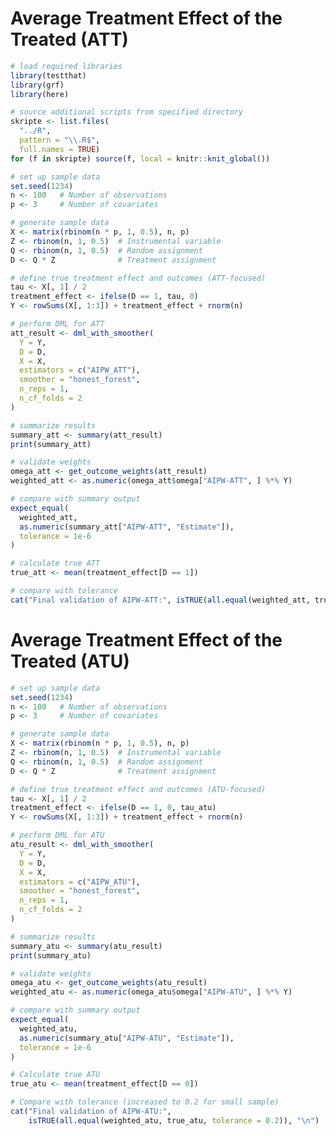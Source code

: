 # Average Treatment Effect of the Treated (ATT)

```r
# load required libraries
library(testthat)
library(grf)
library(here)

# source additional scripts from specified directory
skripte <- list.files(
  "../R",  
  pattern = "\\.R$", 
  full.names = TRUE)
for (f in skripte) source(f, local = knitr::knit_global())
```

```r
# set up sample data
set.seed(1234)
n <- 100   # Number of observations
p <- 3     # Number of covariates

# generate sample data
X <- matrix(rbinom(n * p, 1, 0.5), n, p)
Z <- rbinom(n, 1, 0.5)  # Instrumental variable
Q <- rbinom(n, 1, 0.5)  # Random assignment
D <- Q * Z              # Treatment assignment

# define true treatment effect and outcomes (ATT-focused)
tau <- X[, 1] / 2 
treatment_effect <- ifelse(D == 1, tau, 0)
Y <- rowSums(X[, 1:3]) + treatment_effect + rnorm(n)  
```

```r
# perform DML for ATT
att_result <- dml_with_smoother(
  Y = Y,
  D = D,
  X = X,
  estimators = c("AIPW_ATT"),  
  smoother = "honest_forest",
  n_reps = 1, 
  n_cf_folds = 2
)

# summarize results
summary_att <- summary(att_result)
print(summary_att)

# validate weights
omega_att <- get_outcome_weights(att_result)
weighted_att <- as.numeric(omega_att$omega["AIPW-ATT", ] %*% Y)  

# compare with summary output
expect_equal(
  weighted_att,
  as.numeric(summary_att["AIPW-ATT", "Estimate"]),  
  tolerance = 1e-6
)
```

```r
# calculate true ATT 
true_att <- mean(treatment_effect[D == 1])  

# compare with tolerance
cat("Final validation of AIPW-ATT:", isTRUE(all.equal(weighted_att, true_att, tolerance = 0.2)), "\n")
```

# Average Treatment Effect of the Treated (ATU)

```r
# set up sample data
set.seed(1234)
n <- 100   # Number of observations
p <- 3     # Number of covariates

# generate sample data
X <- matrix(rbinom(n * p, 1, 0.5), n, p)
Z <- rbinom(n, 1, 0.5)  # Instrumental variable
Q <- rbinom(n, 1, 0.5)  # Random assignment
D <- Q * Z              # Treatment assignment

# define true treatment effect and outcomes (ATU-focused)
tau <- X[, 1] / 2 
treatment_effect <- ifelse(D == 1, 0, tau_atu)
Y <- rowSums(X[, 1:3]) + treatment_effect + rnorm(n)  
```

```r
# perform DML for ATU
atu_result <- dml_with_smoother(
  Y = Y,
  D = D,
  X = X,
  estimators = c("AIPW_ATU"),  
  smoother = "honest_forest",
  n_reps = 1, 
  n_cf_folds = 2
)

# summarize results
summary_atu <- summary(atu_result)
print(summary_atu)

# validate weights
omega_atu <- get_outcome_weights(atu_result)
weighted_atu <- as.numeric(omega_atu$omega["AIPW-ATU", ] %*% Y)  

# compare with summary output
expect_equal(
  weighted_atu,
  as.numeric(summary_atu["AIPW-ATU", "Estimate"]),  
  tolerance = 1e-6
)
```

```r
# Calculate true ATU 
true_atu <- mean(treatment_effect[D == 0]) 

# Compare with tolerance (increased to 0.2 for small sample)
cat("Final validation of AIPW-ATU:", 
    isTRUE(all.equal(weighted_atu, true_atu, tolerance = 0.2)), "\n")
```
